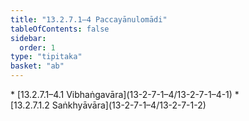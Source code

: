 ```yaml
---
title: "13.2.7.1–4 Paccayānulomādi"
tableOfContents: false
sidebar:
  order: 1
type: "tipitaka"
basket: "ab"
---
```



<DynamicBreadcrumb />



<TableOfContents>
* [13.2.7.1–4.1 Vibhaṅgavāra](13-2-7-1–4/13-2-7-1–4-1)
* [13.2.7.1.2 Saṅkhyāvāra](13-2-7-1–4/13-2-7-1-2)
</TableOfContents>